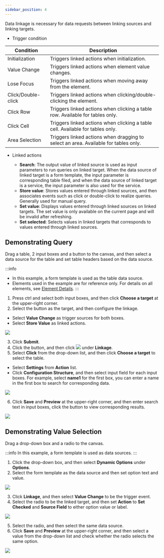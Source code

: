 ```yaml
---
sidebar_position: 4
---
```


Data linkage is necessary for data requests between linking sources and linking targets.

- Trigger condition

<table>
<colgroup>
<col style={{ width: "27.47252747252747%" }} />
<col style={{ width: "72.52747252747253%" }} />
</colgroup>
<thead>
<tr>
 <th>
    Condition
  </th>
 <th>
    Description
  </th>
</tr>
</thead>
<tbody>
<tr>
 <td>
    Initialization
  </td>
 <td>
    Triggers linked actions when initialization.
  </td>
</tr>
<tr>
 <td>
    Value Change
  </td>
 <td>
    Triggers linked actions when element value changes.
  </td>
</tr>
<tr>
 <td>
    Lose Focus
  </td>
 <td>
    Triggers linked actions when moving away from the element.
  </td>
</tr>
<tr>
 <td>
    Click/Double-click
  </td>
 <td>
    Triggers linked actions when clicking/double-clicking the
    element.
  </td>
</tr>
<tr>
 <td>
    Click Row
  </td>
 <td>
    Triggers linked actions when clicking a table row. Available
    for tables only.
  </td>
</tr>
<tr>
 <td>
    Click Cell
  </td>
 <td>
    Triggers linked actions when clicking a table cell. Available
    for tables only.
  </td>
</tr>
<tr>
 <td>
    Area Selection
  </td>
 <td>
    Triggers linked actions when dragging to select an area.
    Available for tables only.
  </td>
</tr>
</tbody>
          </table>

- Linked actions

<ul>
<ul>
<li><strong>Search</strong>: The output value of linked source is used as input
parameters to run queries on linked target. When the data source
of linked target is a form template, the input parameter is
corresponding table filed, and when the data source of linked
target is a service, the input parameter is also used for the
service.
</li>
<li>
<strong>Store value</strong>: Stores values entered through linked sources, and
then associates events such as click or double-click to realize
queries. Generally used for manual query.
</li>
<li>
<strong>Set value</strong>: Displays values entered through linked sources on
linked targets. The set value is only available on the current
page and will be invalid after refreshing.
</li>
<li>
<strong>Set selected</strong>: Selects values in linked targets that corresponds to
values entered through linked sources.
</li>
</ul>
</ul>


## Demonstrating Query

Drag a table, 2 input boxes and a button to the canvas, and then select a data source for the table and set table headers based on the data source.

:::info
- In this example, a form template is used as the table data source.
- Elements used in the example are for reference only. For details on all elements, see <a href="../Element Details">Element Details</a>.
:::

1. Press ctrl and select both input boxes, and then click <strong>Choose a target</strong> at the upper-right corner.
2. Select the button as the target, and then configure the linkage.
- Select <strong>Value Change</strong> as trigger sources for both boxes.
- Select <strong>Store Value</strong> as linked actions.

<img src="https://wordpressfreezonex.oss-accelerate.aliyuncs.com/appDesign/42.png"/>

3. Click <strong>Submit</strong>.
4. Click the button, and then click <img src="https://wordpressfreezonex.oss-accelerate.aliyuncs.com/appDesign/43.png"/> under <strong>Linkage</strong>.
5. Select <strong>Click</strong> from the drop-down list, and then click <strong>Choose a target</strong> to select the table.

- Select <strong>Settings</strong> from <strong>Action</strong> list.
- Click <strong>Configuration Structure</strong>, and then select input field for each input boxes. For example, select <strong>name1</strong> for the first box, you can enter a name in the first box to search for corresponding data.

<img src="https://wordpressfreezonex.oss-accelerate.aliyuncs.com/appDesign/44.png"/>

6. Click <strong>Save</strong> and <strong>Preview</strong> at the upper-right corner, and then enter search text in input boxes, click the button to view corresponding results.

<img src="https://wordpressfreezonex.oss-accelerate.aliyuncs.com/appDesign/45.png"/>


## Demonstrating Value Selection

Drag a drop-down box and a radio to the canvas.


:::info
In this example, a form template is used as data sources.
:::

1. Click the drop-down box, and then select <strong>Dynamic Options</strong> under <strong>Options</strong>.
2. Select the form template as the data source and then set option text and value.

<img src="https://wordpressfreezonex.oss-accelerate.aliyuncs.com/appDesign/46.png"/>

3. Click <strong>Linkage</strong>, and then select <strong>Value Change</strong> to be the trigger event.
4. Select the radio to be the linked target, and then set <strong>Action</strong> to <strong>Set Checked</strong> and <strong>Source Field</strong> to either option value or label.

<img src="https://wordpressfreezonex.oss-accelerate.aliyuncs.com/appDesign/47.png"/>

5. Select the radio, and then select the same data source.
6. Click <strong>Save</strong> and <strong>Preview</strong> at the upper-right corner, and then select a value from the drop-down list and check whether the radio selects the same option.

<img src="https://wordpressfreezonex.oss-accelerate.aliyuncs.com/appDesign/48.png"/>

